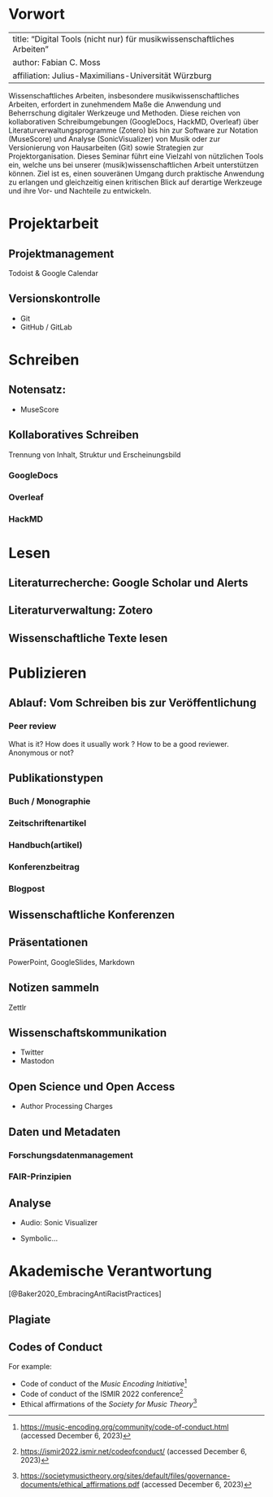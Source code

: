 # Vorwort {.unnumbered}

---
title: "Digital Tools (nicht nur) für musikwissenschaftliches Arbeiten"
author: Fabian C. Moss
affiliation: Julius-Maximilians-Universität Würzburg
---

Wissenschaftliches Arbeiten, insbesondere musikwissenschaftliches Arbeiten, 
erfordert in zunehmendem Maße die Anwendung und Beherrschung digitaler Werkzeuge und Methoden. 
Diese reichen von kollaborativen Schreibumgebungen (GoogleDocs, HackMD, Overleaf) über 
Literaturverwaltungsprogramme (Zotero) bis hin zur Software zur Notation (MuseScore) und 
Analyse (SonicVisualizer) von Musik oder zur Versionierung von Hausarbeiten (Git) sowie Strategien 
zur Projektorganisation. Dieses Seminar führt eine Vielzahl von nützlichen Tools ein, 
welche uns bei unserer (musik)wissenschaftlichen Arbeit unterstützen können. Ziel ist es, 
einen souveränen Umgang durch praktische Anwendung zu erlangen und gleichzeitig einen 
kritischen Blick auf derartige Werkzeuge und ihre Vor- und Nachteile zu entwickeln. 

# Projektarbeit

## Projektmanagement

Todoist & Google Calendar

## Versionskontrolle

- Git
- GitHub / GitLab

# Schreiben

## Notensatz: 

- MuseScore

## Kollaboratives Schreiben

Trennung von Inhalt, Struktur und Erscheinungsbild

### GoogleDocs

### Overleaf

### HackMD

# Lesen

## Literaturrecherche: Google Scholar und Alerts

## Literaturverwaltung: Zotero

## Wissenschaftliche Texte lesen

# Publizieren

## Ablauf: Vom Schreiben bis zur Veröffentlichung

### Peer review

What is it? How does it usually work ? How to be a good reviewer. Anonymous or not?

## Publikationstypen

### Buch / Monographie

### Zeitschriftenartikel

### Handbuch(artikel)

### Konferenzbeitrag

### Blogpost

## Wissenschaftliche Konferenzen

## Präsentationen

PowerPoint, GoogleSlides, Markdown

## Notizen sammeln 

Zettlr

## Wissenschaftskommunikation

- Twitter
- Mastodon

## Open Science und Open Access

- Author Processing Charges

## Daten und Metadaten

### Forschungsdatenmanagement

### FAIR-Prinzipien

## Analyse

- Audio: Sonic Visualizer

- Symbolic...

# Akademische Verantwortung

[@Baker2020_EmbracingAntiRacistPractices]

## Plagiate

## Codes of Conduct

For example:

- Code of conduct of the _Music Encoding Initiative_^[<https://music-encoding.org/community/code-of-conduct.html> (accessed December 6, 2023)]
- Code of conduct of the ISMIR 2022 conference^[<https://ismir2022.ismir.net/codeofconduct/> (accessed December 6, 2023)]
- Ethical affirmations of the _Society for Music Theory_^[<https://societymusictheory.org/sites/default/files/governance-documents/ethical_affirmations.pdf> (accessed December 6, 2023)]

